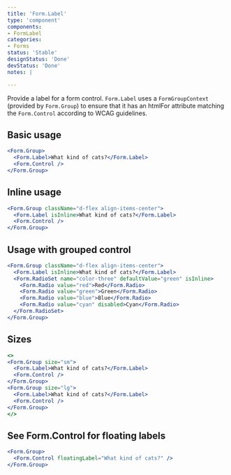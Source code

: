 ```yaml
---
title: 'Form.Label'
type: 'component'
components:
- FormLabel
categories:
- Forms
status: 'Stable'
designStatus: 'Done'
devStatus: 'Done'
notes: |

---
```


Provide a label for a form control.
`Form.Label` uses a `FormGroupContext` (provided by `Form.Group`) to ensure that
it has an htmlFor attribute matching the `Form.Control` according to WCAG guidelines.

## Basic usage

```jsx live=true
<Form.Group>
  <Form.Label>What kind of cats?</Form.Label>
  <Form.Control />
</Form.Group>
```

## Inline usage

```jsx live=true
<Form.Group className="d-flex align-items-center">
  <Form.Label isInline>What kind of cats?</Form.Label>
  <Form.Control />
</Form.Group>
```

## Usage with grouped control

```jsx live=true
<Form.Group className="d-flex align-items-center">
  <Form.Label isInline>What kind of cats?</Form.Label>
  <Form.RadioSet name="color-three" defaultValue="green" isInline>
    <Form.Radio value="red">Red</Form.Radio>
    <Form.Radio value="green">Green</Form.Radio>
    <Form.Radio value="blue">Blue</Form.Radio>
    <Form.Radio value="cyan" disabled>Cyan</Form.Radio>
  </Form.RadioSet>
</Form.Group>
```

## Sizes

```jsx live=true
<>
<Form.Group size="sm">
  <Form.Label>What kind of cats?</Form.Label>
  <Form.Control />
</Form.Group>
<Form.Group size="lg">
  <Form.Label>What kind of cats?</Form.Label>
  <Form.Control />
</Form.Group>
</>
```

## See Form.Control for floating labels

```jsx live=true
<Form.Group>
  <Form.Control floatingLabel="What kind of cats?" />
</Form.Group>
```
